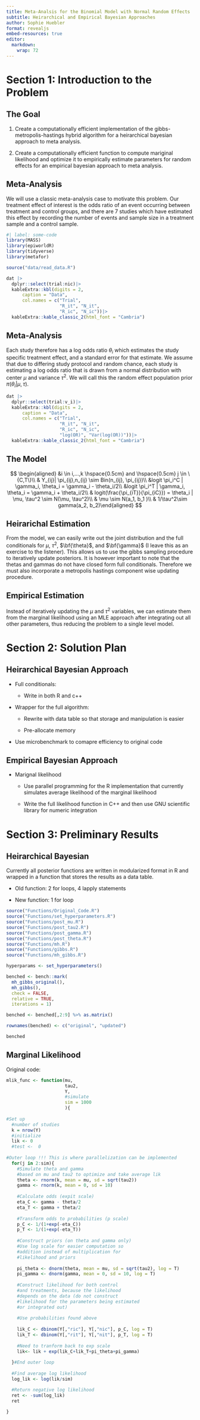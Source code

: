 ```yaml
---
title: Meta-Analsis for the Binomial Model with Normal Random Effects
subtitle: Heirarchical and Empirical Bayesian Approaches
author: Sophie Huebler
format: revealjs
embed-resources: true
editor: 
  markdown: 
    wrap: 72
---
```


# Section 1: Introduction to the Problem

## The Goal

1)  Create a computationally efficient implementation of the
    gibbs-metropolis-hastings hybrid algorithm for a heirarchical
    bayesian approach to meta analysis.

2)  Create a computationally efficient function to compute mariginal
    likelihood and optimize it to empirically estimate parameters for
    random effects for an empirical bayesian approach to meta analysis.

## Meta-Analysis {.scrollable .smaller}

We will use a classic meta-analysis case to motivate this problem. Our
treatment effect of interest is the odds ratio of an event occurring
between treatment and control groups, and there are 7 studies which have
estimated this effect by recording the number of events and sample size
in a treatment sample and a control sample.

```r
#| label: some-code
library(MASS)
library(epiworldR)
library(tidyverse)
library(metafor)
```

```r
source("data/read_data.R")
```

```r
dat |>
  dplyr::select(trial:nic)|>
  kableExtra::kbl(digits = 2,
      caption = "Data",
      col.names = c("Trial",
                    "R_it", "N_it",
                    "R_ic", "N_ic"))|>
  kableExtra::kable_classic_2(html_font = "Cambria")
```

## Meta-Analysis {.scrollable .smaller}

Each study therefore has a log odds ratio $\theta_i$ which estimates the
study specific treatment effect, and a standard error for that estimate.
We assume that due to differing study protocol and random chance, each
study is estimating a log odds ratio that is drawn from a normal
distribution with center $\mu$ and variance $\tau^2$. We will call this
the random effect population prior $\pi(\theta_i | \mu, \tau)$.

```r
dat |>
  dplyr::select(trial:v_i)|>
  kableExtra::kbl(digits = 2,
      caption = "Data",
      col.names = c("Trial",
                    "R_it", "N_it",
                    "R_ic", "N_ic",
                    "log(OR)", "Var(log(OR))"))|>
  kableExtra::kable_classic_2(html_font = "Cambria")
```

## The Model

$$
\begin{aligned}
&i \in i,…,k \hspace{0.5cm} and \hspace{0.5cm} j \in \{C,T\}\\
& Y_{ij}| \pi_{ij},n_{ij} \sim Bin(n_{ij}, \pi_{ij})\\
&logit \pi_i^C | \gamma_i, \theta_i = \gamma_i - \theta_i/2\\
&logit \pi_i^T | \gamma_i, \theta_i = \gamma_i + \theta_i/2\\
& logit(\frac{\pi_{iT}}{\pi_{iC}}) = \theta_i | \mu, \tau^2 \sim N(\mu, \tau^2)\\
& \mu \sim N(a_1, b_1 )\\
& 1/\tau^2\sim gamma(a_2, b_2)\end{aligned}
$$

## Heirarichal Estimation

From the model, we can easily write out the joint distribution and the
full conditionals for $\mu$, $\tau^2$, $\bf{\theta}$, and $\bf{\gamma}$
(I leave this as an exercise to the listener). This allows us to use the
gibbs sampling procedure to iteratively update posteriors. It is however
important to note that the thetas and gammas do not have closed form
full conditionals. Therefore we must also incorporate a metropolis
hastings component wise updating procedure.

## Empirical Estimation

Instead of iteratively updating the $\mu$ and $\tau^2$ variables, we can
estimate them from the marginal likelihood using an MLE approach after
integrating out all other parameters, thus reducing the problem to a
single level model.

# Section 2: Solution Plan

## Heirarchical Bayesian Approach

-   Full conditionals:

    -    Write in both R and c++

-   Wrapper for the full algorithm:

    -   Rewrite with data table so that storage and manipulation is
        easier

    -    Pre-allocate memory

-    Use microbenchmark to comapre efficiency to original code

## Empirical Bayesian Approach

-   Marignal likelihood

    -   Use parallel programming for the R implementation that currently
        simulates average likelihood of the marginal likelihood

    -    Write the full likelihood function in C++ and then use GNU
        scientific library for numeric integration

# Section 3: Preliminary Results

## Heirarchical Bayesian {.scrollable .smaller}

Currently all posterior functions are written in modularized format in R
and wrapped in a function that stores the results as a data table.

-   Old function: 2 for loops, 4 lapply statements

-   New function: 1 for loop

```r
source("Functions/Original_Code.R")
source("Functions/set_hyperparameters.R")
source("Functions/post_mu.R")
source("Functions/post_tau2.R")
source("Functions/post_gamma.R")
source("Functions/post_theta.R")
source("Functions/mh.R")
source("Functions/gibbs.R")
source("Functions/mh_gibbs.R")
```

```r
hyperparams <- set_hyperparameters()
```

```r
benched <- bench::mark(
  mh_gibbs_original(), 
  mh_gibbs(), 
  check = FALSE, 
  relative = TRUE,
  iterations = 1)

benched <- benched[,2:9] %>% as.matrix()

rownames(benched) <- c("original", "updated")

benched
```

## Marginal Likelihood {.scrollable .smaller}

Original code:

```r
mlik_func <- function(mu,
                      tau2,
                      Y, 
                      #simulate
                      sim = 1000
                      ){
  
#Set up
  #number of studies
  k = nrow(Y)
  #initialize 
  lik <- 0 
  #test <-  0
  
#Outer loop !!! This is where parallelization can be implemented
  for(j in 2:sim){
    #Simulate theta and gamma
    #based on mu and tau2 to optimize and take average lik
    theta <- rnorm(k, mean = mu, sd = sqrt(tau2))
    gamma <- rnorm(k, mean = 0, sd = 10)
    
    #Calculate odds (expit scale)
    eta_C <- gamma - theta/2
    eta_T <- gamma + theta/2
    
    #Transform odds to probabilities (p scale)
    p_C <- 1/(1+exp(-eta_C))
    p_T <- 1/(1+exp(-eta_T))
    
    #Construct priors (on theta and gamma only)
    #Use log scale for easier computation so
    #addition instead of multiplication for
    #likelihood and priors
    
    pi_theta <- dnorm(theta, mean = mu, sd = sqrt(tau2), log = T)
    pi_gamma <- dnorm(gamma, mean = 0, sd = 10, log = T)
    
    #Construct likelihood for both control
    #and treatments, because the likelihood 
    #depends on the data (do not construct
    #likelihood for the parameters being estimated
    #or integrated out)
    
    #Use probabilities found above
    
    lik_C <- dbinom(Y[,"ric"], Y[,"nic"], p_C, log = T)
    lik_T <- dbinom(Y[,"rit"], Y[,"nit"], p_T, log = T)
    
    #Need to tranform back to exp scale
    lik<- lik + exp(lik_C+lik_T+pi_theta+pi_gamma)
    
  }#End outer loop
  
  #Find average log likelihood
  log_lik <- log(lik/sim)

  #Return negative log likelihood
  ret <- -sum(log_lik)
  ret

}

```
